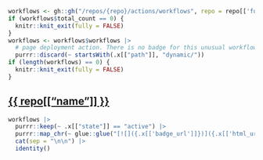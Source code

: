 ```r
workflows <- gh::gh("/repos/{repo}/actions/workflows", repo = repo[['full_name']])
if (workflows$total_count == 0) {
  knitr::knit_exit(fully = FALSE)
}
workflows <- workflows$workflows |> 
  # page deployment action. There is no badge for this unusual workflow
  purrr::discard(~ startsWith(.x[["path"]], "dynamic/"))
if (length(workflows) == 0) {
  knitr::knit_exit(fully = FALSE)
}
```

## [{{ repo[["name"]] }}]({{ repo[["html_url"]] }})

```r
workflows |> 
  purrr::keep(~ .x[["state"]] == "active") |>
  purrr::map_chr(~ glue::glue("[![]({.x[['badge_url']]})]({.x[['html_url']]})")) |>
  cat(sep = "\n\n") |> 
  identity()
```


